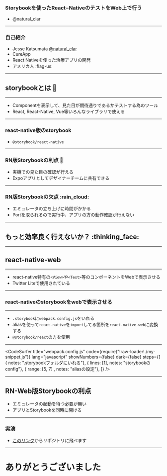 


### Storybookを使ったReact−NativeのテストをWeb上で行う

- @natural_clar

---

### 自己紹介

- Jesse Katsumata [@natural_clar](https://twitter.com/natural_clar)
- CureApp
- React Nativeを使った治療アプリの開発
- アメリカ人 :flag-us:

---

## storybookとは :book:

---

- Componentを表示して、見た目が期待通りであるかテストする為のツール
- React, React-Native, Vue等いろんなライブラリで使える

---

### react-native版のstorybook

- `@storybook/react-native`

---

### RN版Storybookの利点 :tada:

- 実機での見た目の確認が行える
- Expoアプリとしてデザイナーチームに共有できる

---

### RN版Storybookの欠点 :rain_cloud:

- エミュレータの立ち上げに時間がかかる
- Portを取られるので実行中、アプリの方の動作確認が行えない

---

## もっと効率良く行えないか？ :thinking_face:

---

## react-native-web

---

- react-native特有の`<View>`や`<Text>`等のコンポーネントをWebで表示させる
- Twitter Liteで使用されている

---

### react-nativeのstorybookをwebで表示させる

---

- `.storybook`に`webpack.config.js`をいれる
- aliasを使って`react-native`を`import`してる箇所を`react-native-web`に変換する
- `@storybook/react`の方を使用

---


<CodeSurfer
  title="webpack.config.js"
  code={require("!raw-loader!./my-snippet.js")}
  lang="javascript"
  showNumbers={false}
  dark={false}
  steps={[
    { notes: ".storybookフォルダにいれる"},
    { lines: [1], notes: "storybookのconfig"},
    { range: [5, 7] , notes: "aliasの設定"},
  ]}
/>

---

## RN-Web版Storybookの利点

- エミュレータの起動を待つ必要が無い
- アプリとStorybookを同時に開ける

---

### 実演

- [このリンク](https://github.com/Naturalclar/react-native-storybook-web)からリポジトリに飛べます

---

# ありがとうございました
